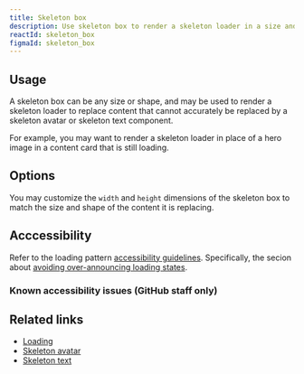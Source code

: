```yaml
---
title: Skeleton box
description: Use skeleton box to render a skeleton loader in a size and shape not provided by skeleton avatar or text components.
reactId: skeleton_box
figmaId: skeleton_box
---
```



<CustomVideoPlayer
  width="960"
  loop
  autoplay
  src="https://github.com/user-attachments/assets/e088e2b0-c6a0-4f16-9bc5-43d7d634e009"
/>

## Usage

A skeleton box can be any size or shape, and may be used to render a skeleton loader to replace content that cannot accurately be replaced by a skeleton avatar or skeleton text component.

For example, you may want to render a skeleton loader in place of a hero image in a content card that is still loading.

## Options

You may customize the `width` and `height` dimensions of the skeleton box to match the size and shape of the content it is replacing.

## Acccessibility

Refer to the loading pattern [accessibility guidelines](/ui-patterns/loading#accessibility). Specifically, the secion about [avoiding over-announcing loading states](/ui-patterns/loading#avoiding-over-announcing-loading-states).

### Known accessibility issues (GitHub staff only)

<AccessibilityLink label="SkeletonBox"/>

## Related links

- [Loading](/ui-patterns/loading)
- [Skeleton avatar](/components/skeleton-avatar)
- [Skeleton text](/components/skeleton-text)
